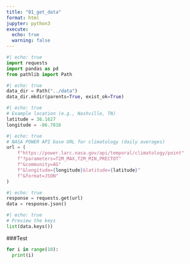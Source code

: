 ```yaml
---
title: "01_get_data"
format: html
jupyter: python3
execute:
  echo: true
  warning: false
---
```



```python

#| echo: true
import requests
import pandas as pd
from pathlib import Path

#| echo: true
data_dir = Path("../data")
data_dir.mkdir(parents=True, exist_ok=True)

#| echo: true
# Example location (e.g., Nashville, TN)
latitude = 36.1627
longitude = -86.7816

#| echo: true
# NASA POWER API base URL for climatology (daily averages)
url = (
    f"https://power.larc.nasa.gov/api/temporal/climatology/point"
    f"?parameters=T2M_MAX,T2M_MIN,PRECTOT"
    f"&community=AG"
    f"&longitude={longitude}&latitude={latitude}"
    f"&format=JSON"
)

#| echo: true
response = requests.get(url)
data = response.json()

#| echo: true
# Preview the keys
list(data.keys())

```

###Test


```python
for i in range(10):
  print(i)
```
